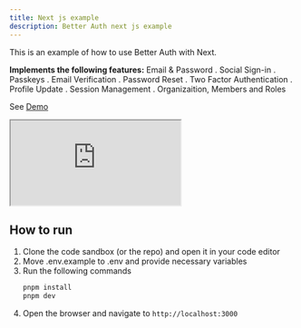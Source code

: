 ```yaml
---
title: Next js example
description: Better Auth next js example
---
```


This is an example of how to use Better Auth with Next.

**Implements the following features:**
Email & Password . Social Sign-in . Passkeys . Email Verification . Password Reset . Two Factor Authentication . Profile Update . Session Management . Organizaition, Members and Roles

See [Demo](https://demo.better-auth.com)

<ForkButton url="better-auth/better-auth/tree/main/examples/nextjs-example"  />

<iframe src="https://stackblitz.com/github/better-auth/better-auth/tree/main/examples/nextjs-example?codemirror=1&fontsize=14&hidenavigation=1&runonclick=1&hidedevtools=1"
   style={{
      width: "100%",
      height: "500px",
      border: 0,
      borderRadius: "4px",
      overflow: "hidden"
   }}
   title="Better Auth Next Js Example"
   allow="accelerometer; ambient-light-sensor; camera; encrypted-media; geolocation; gyroscope; hid; microphone; midi; payment; usb; vr; xr-spatial-tracking"
   sandbox="allow-forms allow-modals allow-popups allow-presentation allow-same-origin allow-scripts"
   >
</iframe>


## How to run

1. Clone the code sandbox (or the repo) and open it in your code editor
2. Move .env.example to .env and provide necessary variables
3. Run the following commands
   ```bash
   pnpm install
   pnpm dev
   ```
4. Open the browser and navigate to `http://localhost:3000`
